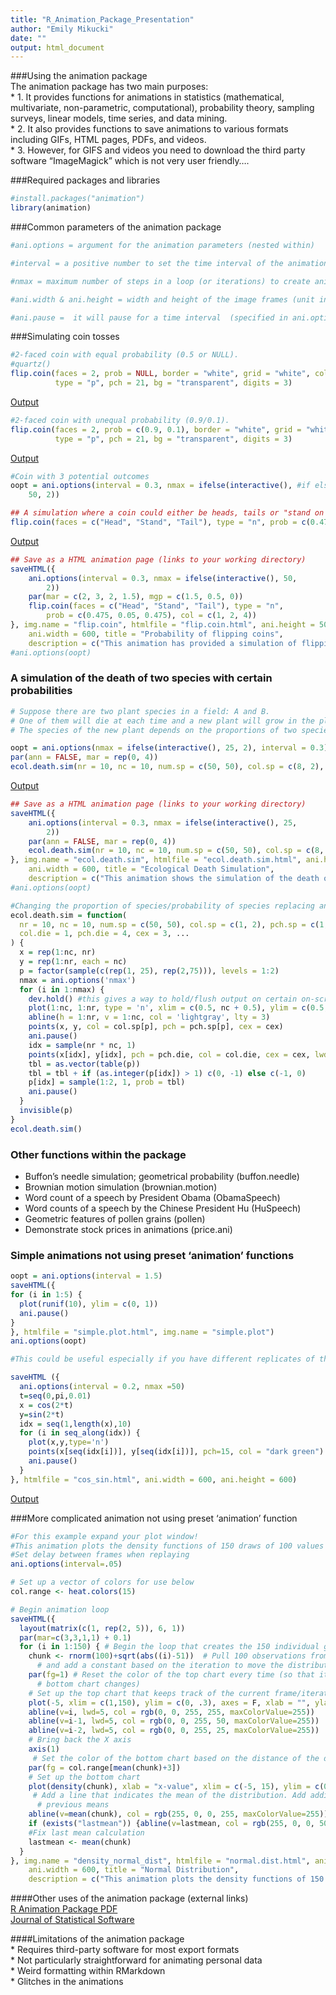 ```yaml
---
title: "R_Animation_Package_Presentation"
author: "Emily Mikucki"
date: ""
output: html_document
---
```

###Using the animation package   
The animation package has two main purposes:   
* 1. It provides functions for animations in statistics (mathematical, multivariate, non-parametric, computational), probability theory, sampling surveys, linear models, time series, and data mining.   
* 2. It also provides functions to save animations to various formats including GIFs, HTML pages, PDFs, and videos.   
* 3. However, for GIFS and videos you need to download the third party software "ImageMagick" which is not very user friendly....   

###Required packages and libraries
```r
#install.packages("animation")
library(animation)
```

###Common parameters of the animation package
```r
#ani.options = argument for the animation parameters (nested within)

#interval = a positive number to set the time interval of the animation (unit in seconds); default is 1, which is very slow

#nmax = maximum number of steps in a loop (or iterations) to create animation frames. The actual number of frames can be less than nmax, depending on the animation. The default is 50

#ani.width & ani.height = width and height of the image frames (unit in pixels) typically for png, jpeg; default is 480; units might differ between exporting formats

#ani.pause =  it will pause for a time interval  (specified in ani.options('interval')) 
```

###Simulating coin tosses
```r
#2-faced coin with equal probability (0.5 or NULL). 
#quartz()
flip.coin(faces = 2, prob = NULL, border = "white", grid = "white", col = 1:2,
          type = "p", pch = 21, bg = "transparent", digits = 3) 
```
[Output](flip.coin1.html)
```r
#2-faced coin with unequal probability (0.9/0.1).
flip.coin(faces = 2, prob = c(0.9, 0.1), border = "white", grid = "white", col = 1:2,
          type = "p", pch = 21, bg = "transparent", digits = 3) 
```
[Output](flip.coin2.html)
```r
#Coin with 3 potential outcomes
oopt = ani.options(interval = 0.3, nmax = ifelse(interactive(), #if else(interactive() meaning assumed human operator
    50, 2))

## A simulation where a coin could either be heads, tails or "stand on a table"
flip.coin(faces = c("Head", "Stand", "Tail"), type = "n", prob = c(0.475, 0.05, 0.475), col = c(1, 2, 4))
```
[Output](flip.coin.html)

```r
## Save as a HTML animation page (links to your working directory)
saveHTML({
    ani.options(interval = 0.3, nmax = ifelse(interactive(), 50, 
        2)) 
    par(mar = c(2, 3, 2, 1.5), mgp = c(1.5, 0.5, 0))
    flip.coin(faces = c("Head", "Stand", "Tail"), type = "n", 
        prob = c(0.475, 0.05, 0.475), col = c(1, 2, 4))
}, img.name = "flip.coin", htmlfile = "flip.coin.html", ani.height = 500, 
    ani.width = 600, title = "Probability of flipping coins", 
    description = c("This animation has provided a simulation of flipping coins", "which might be helpful in understanding the concept of probability."))
#ani.options(oopt)
```

### A simulation of the death of two species with certain probabilities
```r
# Suppose there are two plant species in a field: A and B. 
# One of them will die at each time and a new plant will grow in the place where the old plant died. 
# The species of the new plant depends on the proportions of two species: the larger the proportion is, the greater the probability for this species to come up will be

oopt = ani.options(nmax = ifelse(interactive(), 25, 2), interval = 0.3)
par(ann = FALSE, mar = rep(0, 4))
ecol.death.sim(nr = 10, nc = 10, num.sp = c(50, 50), col.sp = c(8, 2), pch.sp = c(20,17), col.die = 1, pch.die = 4, cex = 3)
```
[Output](ecol.death.sim.html)
```r
## Save as a HTML animation page (links to your working directory)
saveHTML({
    ani.options(interval = 0.3, nmax = ifelse(interactive(), 25, 
        2)) 
    par(ann = FALSE, mar = rep(0, 4))
    ecol.death.sim(nr = 10, nc = 10, num.sp = c(50, 50), col.sp = c(8, 2), pch.sp = c(20,17), col.die = 1, pch.die = 4, cex = 3)
}, img.name = "ecol.death.sim", htmlfile = "ecol.death.sim.html", ani.height = 500, 
    ani.width = 600, title = "Ecological Death Simulation", 
    description = c("This animation shows the simulation of the death of two species with certain probabilities."))
#ani.options(oopt)

#Changing the proportion of species/probability of species replacing another: prob = 0.25/0.75
ecol.death.sim = function(
  nr = 10, nc = 10, num.sp = c(50, 50), col.sp = c(1, 2), pch.sp = c(1, 2),
  col.die = 1, pch.die = 4, cex = 3, ...
) {
  x = rep(1:nc, nr)
  y = rep(1:nr, each = nc)
  p = factor(sample(c(rep(1, 25), rep(2,75))), levels = 1:2)
  nmax = ani.options('nmax')
  for (i in 1:nmax) {
    dev.hold() #this gives a way to hold/flush output on certain on-screen devices
    plot(1:nc, 1:nr, type = 'n', xlim = c(0.5, nc + 0.5), ylim = c(0.5, nr + 0.5), ...)
    abline(h = 1:nr, v = 1:nc, col = 'lightgray', lty = 3)
    points(x, y, col = col.sp[p], pch = pch.sp[p], cex = cex)
    ani.pause()
    idx = sample(nr * nc, 1)
    points(x[idx], y[idx], pch = pch.die, col = col.die, cex = cex, lwd = 3)
    tbl = as.vector(table(p))
    tbl = tbl + if (as.integer(p[idx]) > 1) c(0, -1) else c(-1, 0)
    p[idx] = sample(1:2, 1, prob = tbl)
    ani.pause()
  }
  invisible(p)
}
ecol.death.sim()
```
### Other functions within the package
* Buffon's needle simulation; geometrical probability (buffon.needle)   
* Brownian motion simulation (brownian.motion)   
* Word count of a speech by President Obama (ObamaSpeech)   
* Word counts of a speech by the Chinese President Hu (HuSpeech)   
* Geometric features of pollen grains (pollen)   
* Demonstrate stock prices in animations (price.ani)   

### Simple animations not using preset 'animation' functions
```r
oopt = ani.options(interval = 1.5)
saveHTML({
for (i in 1:5) {
  plot(runif(10), ylim = c(0, 1))
  ani.pause()
}
}, htmlfile = "simple.plot.html", img.name = "simple.plot")
ani.options(oopt)

#This could be useful especially if you have different replicates of the same graph! 

saveHTML ({
  ani.options(interval = 0.2, nmax =50)
  t=seq(0,pi,0.01)
  x = cos(2*t)
  y=sin(2*t)
  idx = seq(1,length(x),10)
  for (i in seq_along(idx)) {
    plot(x,y,type='n')
    points(x[seq(idx[i])], y[seq(idx[i])], pch=15, col = "dark green")
    ani.pause()
  }
}, htmlfile = "cos_sin.html", ani.width = 600, ani.height = 600)
```
[Output](simple.plot.html)

###More complicated animation not using preset 'animation' function
```r
#For this example expand your plot window!
#This animation plots the density functions of 150 draws of 100 values from a normally distributed random variable
#Set delay between frames when replaying
ani.options(interval=.05)

# Set up a vector of colors for use below 
col.range <- heat.colors(15)

# Begin animation loop
saveHTML({
  layout(matrix(c(1, rep(2, 5)), 6, 1))
  par(mar=c(3,3,1,1) + 0.1)
  for (i in 1:150) { # Begin the loop that creates the 150 individual graphs
    chunk <- rnorm(100)+sqrt(abs((i)-51))  # Pull 100 observations from a normal distribution
      # and add a constant based on the iteration to move the distribution
    par(fg=1) # Reset the color of the top chart every time (so that it doesn’t change as the 
      # bottom chart changes)
    # Set up the top chart that keeps track of the current frame/iteration
    plot(-5, xlim = c(1,150), ylim = c(0, .3), axes = F, xlab = "", ylab = "", main = "Iteration") 
    abline(v=i, lwd=5, col = rgb(0, 0, 255, 255, maxColorValue=255))
    abline(v=i-1, lwd=5, col = rgb(0, 0, 255, 50, maxColorValue=255))
    abline(v=i-2, lwd=5, col = rgb(0, 0, 255, 25, maxColorValue=255))
    # Bring back the X axis
    axis(1)
     # Set the color of the bottom chart based on the distance of the distribution’s mean from 0
    par(fg = col.range[mean(chunk)+3])
    # Set up the bottom chart
    plot(density(chunk), xlab = "x-value", xlim = c(-5, 15), ylim = c(0, .6))
     # Add a line that indicates the mean of the distribution. Add additional lines to track
      # previous means
    abline(v=mean(chunk), col = rgb(255, 0, 0, 255, maxColorValue=255))
    if (exists("lastmean")) {abline(v=lastmean, col = rgb(255, 0, 0, 50, maxColorValue=255)); prevlastmean <- lastmean;}
    #Fix last mean calculation
    lastmean <- mean(chunk)
  }
}, img.name = "density_normal_dist", htmlfile = "normal.dist.html", ani.height = 500, 
    ani.width = 600, title = "Normal Distribution", 
    description = c("This animation plots the density functions of 150 draws of 100 values from a normally distributed random variable.") )
```
####Other uses of the animation package (external links)   
[R Animation Package PDF](animation_R_Package.pdf)   
[Journal of Statistical Software](v53i01.pdf)

####Limitations of the animation package   
* Requires third-party software for most export formats   
* Not particularly straightforward for animating personal data   
* Weird formatting within RMarkdown   
* Glitches in the animations   











